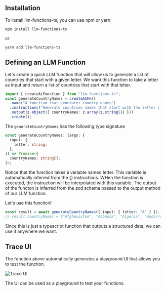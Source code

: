 ## Installation

To install llm-functions-ts, you can use npm or yarn:

```shell
npm install llm-functions-ts
```

or

```shell
yarn add llm-functions-ts
```

## Defining an LLM Function

Let's create a quick LLM function that will allow us to generate a list of countries that start with a given letter.
We want this function to take a letter as input and return a list of countries that start with that letter.

```typescript
import { createAiFunction } from "llm-functions-ts";
const generateCountryNames = createAIFn()
  .name("A function that generates country names")
  .instructions("Generate countries names that start with the letter {letter}.")
  .output(z.object({ countryNames: z.array(z.string()) }))
  .create();
```

The `generateCountryNames` has the following type signature

```typescript
const generateCountryNames: (args: {
  input: {
    letter: string;
  };
}) => Promise<{
  countryNames: string[];
}>;
```

Notice that the function takes a variable named letter. This variable is automatically inferred from the {} instructions. 
WHen the function is executed, the instruction will be interpolated with this variable.
The output of the functon is inferred from the zod schema passed to the output method of our LLM function.

Let's use this function!
```typescript
const result = await generateCountryNames({ input: { letter: "A" } });
// result.countryNames = ["Afghanistan", "Albania", "Algeria", "Andorra", "Angola", "Antigua and Barbuda", "Argentina", "Armenia", "Australia", "Austria", "Azerbaijan"]
```
Since this is just a typescript function that outputs a structured data, we can use it anywhere we want.

## Trace UI
The function above automatically generates a playground UI that allows you to test the function.

![Trace UI](/images/trace.png)

The UI can be used as a playground to test your functions.

